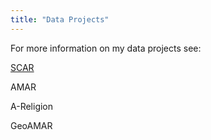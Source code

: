 ```yaml
---
title: "Data Projects"
---
```


For more information on my data projects see:

[SCAR](<https://jkbirnir.github.io/SCAR/>)

AMAR

A-Religion

GeoAMAR
